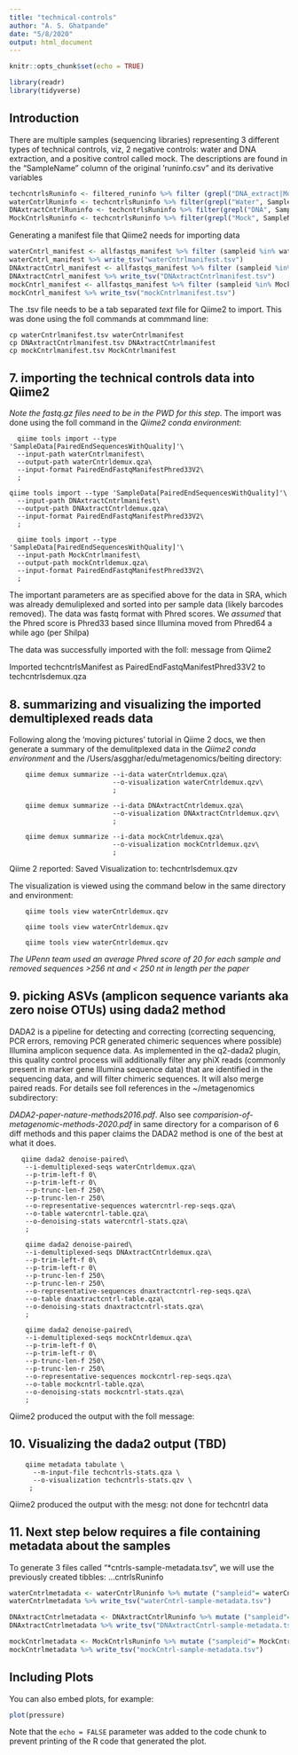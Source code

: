 ```yaml
---
title: "technical-controls"
author: "A. S. Ghatpande"
date: "5/8/2020"
output: html_document
---
```


```r
knitr::opts_chunk$set(echo = TRUE)
```

```r
library(readr)
library(tidyverse)
```

## Introduction

There are multiple samples (sequencing libraries) representing 3 different types of technical controls, viz, 2 negative controls: water and DNA extraction, and a positive control called mock. The descriptions are found in the "SampleName" column of the original 'runinfo.csv" and its derivative variables 

```r
techcntrlsRuninfo <- filtered_runinfo %>% filter (grepl("DNA_extract|Mock|Water", SampleName))
waterCntrlRuninfo <- techcntrlsRuninfo %>% filter(grepl("Water", SampleName))
DNAxtractCntrlRuninfo <- techcntrlsRuninfo %>% filter(grepl("DNA", SampleName))
MockCntrlsRuninfo <- techcntrlsRuninfo %>% filter(grepl("Mock", SampleName))
```
Generating a manifest file that Qiime2 needs for importing data

```r
waterCntrl_manifest <- allfastqs_manifest %>% filter (sampleid %in% waterCntrlRuninfo$Run)
waterCntrl_manifest %>% write_tsv("waterCntrlmanifest.tsv")
DNAxtractCntrl_manifest <- allfastqs_manifest %>% filter (sampleid %in% DNAxtractCntrlRuninfo$Run)
DNAxtractCntrl_manifest %>% write_tsv("DNAxtractCntrlmanifest.tsv")
mockCntrl_manifest <- allfastqs_manifest %>% filter (sampleid %in% MockCntrlsRuninfo$Run)
mockCntrl_manifest %>% write_tsv("mockCntrlmanifest.tsv")
```

The .tsv file needs to be a tab separated *text* file for Qiime2 to import. This was done using the foll commands at commmand line:

    cp waterCntrlmanifest.tsv waterCntrlmanifest
    cp DNAxtractCntrlmanifest.tsv DNAxtractCntrlmanifest
    cp mockCntrlmanifest.tsv MockCntrlmanifest
  
## 7. importing the technical controls data into Qiime2

  *Note the fastq.gz files need to be in the PWD for this step*. The import was done using the foll command in the *Qiime2 conda environment*:

      qiime tools import --type 'SampleData[PairedEndSequencesWithQuality]'\
      --input-path waterCntrlmanifest\
      --output-path waterCntrldemux.qza\
      --input-format PairedEndFastqManifestPhred33V2\
      ;

    qiime tools import --type 'SampleData[PairedEndSequencesWithQuality]'\
      --input-path DNAxtractCntrlmanifest\
      --output-path DNAxtractCntrldemux.qza\
      --input-format PairedEndFastqManifestPhred33V2\
      ;
      
      qiime tools import --type 'SampleData[PairedEndSequencesWithQuality]'\
      --input-path MockCntrlmanifest\
      --output-path mockCntrldemux.qza\
      --input-format PairedEndFastqManifestPhred33V2\
      ;


The important parameters are as specified above for the data in SRA, which was already demuliplexed and sorted into per sample data (likely barcodes removed). The data was fastq format with Phred scores. We *assumed* that the Phred score is Phred33 based since Illumina moved from Phred64 a while ago (per Shilpa)

The data was successfully imported with the foll: message from Qiime2

  Imported techcntrlsManifest as PairedEndFastqManifestPhred33V2 to techcntrlsdemux.qza



## 8. summarizing and visualizing the imported demultiplexed reads data

Following along the 'moving pictures' tutorial in Qiime 2 docs, we then generate a summary of the demulitplexed data in the *Qiime2 conda environment* and the /Users/asgghar/edu/metagenomics/beiting directory:

        qiime demux summarize --i-data waterCntrldemux.qza\
                              --o-visualization waterCntrldemux.qzv\
                              ;
                              
        qiime demux summarize --i-data DNAxtractCntrldemux.qza\
                              --o-visualization DNAxtractCntrldemux.qzv\
                              ;
                              
        qiime demux summarize --i-data mockCntrldemux.qza\
                              --o-visualization mockCntrldemux.qzv\
                              ;
    
Qiime 2 reported: Saved Visualization to: techcntrlsdemux.qzv

  The visualization is viewed using the command below in the same directory and environment:

        qiime tools view waterCntrldemux.qzv
        
        qiime tools view waterCntrldemux.qzv

        qiime tools view waterCntrldemux.qzv

  *The UPenn team used an average Phred score of 20 for each sample and removed sequences >256 nt and < 250 nt in length per the paper*



## 9. picking ASVs (amplicon sequence variants aka zero noise OTUs) using dada2 method
  DADA2 is a pipeline for detecting and correcting (correcting sequencing, PCR errors, removing PCR generated chimeric sequences where possible) Illumina amplicon sequence data. As implemented in the q2-dada2 plugin, this quality control process will additionally filter any phiX reads (commonly present in marker gene Illumina sequence data) that are identified in the sequencing data, and will filter chimeric sequences. It will also merge paired reads. For details see foll references in the ~/metagenomics subdirectory:
  
  *DADA2-paper-nature-methods2016.pdf*. Also see *comparision-of-metagenomic-methods-2020.pdf* in same directory for a comparison of 6 diff methods and this paper
  claims the DADA2 method is one of the best at what it does. 
       
       qiime dada2 denoise-paired\
        --i-demultiplexed-seqs waterCntrldemux.qza\
        --p-trim-left-f 0\
        --p-trim-left-r 0\
        --p-trunc-len-f 250\
        --p-trunc-len-r 250\
        --o-representative-sequences watercntrl-rep-seqs.qza\
        --o-table watercntrl-table.qza\
        --o-denoising-stats watercntrl-stats.qza\
        ;
        
        qiime dada2 denoise-paired\
        --i-demultiplexed-seqs DNAxtractCntrldemux.qza\
        --p-trim-left-f 0\
        --p-trim-left-r 0\
        --p-trunc-len-f 250\
        --p-trunc-len-r 250\
        --o-representative-sequences dnaxtractcntrl-rep-seqs.qza\
        --o-table dnaxtractcntrl-table.qza\
        --o-denoising-stats dnaxtractcntrl-stats.qza\
        ;
        
        qiime dada2 denoise-paired\
        --i-demultiplexed-seqs mockCntrldemux.qza\
        --p-trim-left-f 0\
        --p-trim-left-r 0\
        --p-trunc-len-f 250\
        --p-trunc-len-r 250\
        --o-representative-sequences mockcntrl-rep-seqs.qza\
        --o-table mockcntrl-table.qza\
        --o-denoising-stats mockcntrl-stats.qza\
        ;

        
Qiime2 produced the output with the foll message:



## 10. Visualizing the dada2 output (TBD)
        
        qiime metadata tabulate \
          --m-input-file techcntrls-stats.qza \
          --o-visualization techcntrls-stats.qzv \
         ;
  
Qiime2 produced the output with the mesg:
not done for techcntrl data


## 11. Next step below requires a file containing metadata about the samples

  To generate 3 files called "*cntrls-sample-metadata.tsv", we will use the previously created tibbles: ...cntrlsRuninfo

```r
waterCntrlmetadata <- waterCntrlRuninfo %>% mutate ("sampleid"= waterCntrlRuninfo$Run, "category" = 'water_control') %>% select ("sampleid", "spots_with_mates", "Experiment", "LibraryName","Sample", "SampleName", "category")
waterCntrlmetadata %>% write_tsv("waterCntrl-sample-metadata.tsv")

DNAxtractCntrlmetadata <- DNAxtractCntrlRuninfo %>% mutate ("sampleid"= DNAxtractCntrlRuninfo$Run, "category" = 'DNA_extraction_control') %>% select ("sampleid", "spots_with_mates", "Experiment", "LibraryName","Sample", "SampleName", "category")
DNAxtractCntrlmetadata %>% write_tsv("DNAxtractCntrl-sample-metadata.tsv")

mockCntrlmetadata <- MockCntrlsRuninfo %>% mutate ("sampleid"= MockCntrlsRuninfo$Run, "category" = 'mock_control') %>% select ("sampleid", "spots_with_mates", "Experiment", "LibraryName","Sample", "SampleName", "category")
mockCntrlmetadata %>% write_tsv("mockCntrl-sample-metadata.tsv")
```
  
  
  


## Including Plots

You can also embed plots, for example:

```r
plot(pressure)
```

Note that the `echo = FALSE` parameter was added to the code chunk to prevent printing of the R code that generated the plot.
